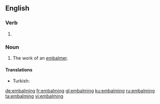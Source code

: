 ==English==

===Verb===
{{head|en|present participle}}

# {{present participle of|embalm|lang=en|nocat=1}}

===Noun===
{{en-noun}}

# The work of an [[embalmer]].

====Translations====
{{trans-top|work of an embalmer}}
* Turkish: {{t+|tr|tahnit}}
{{trans-mid}}
{{trans-bottom}}

[[de:embalming]]
[[fr:embalming]]
[[gl:embalming]]
[[ku:embalming]]
[[ru:embalming]]
[[ta:embalming]]
[[vi:embalming]]